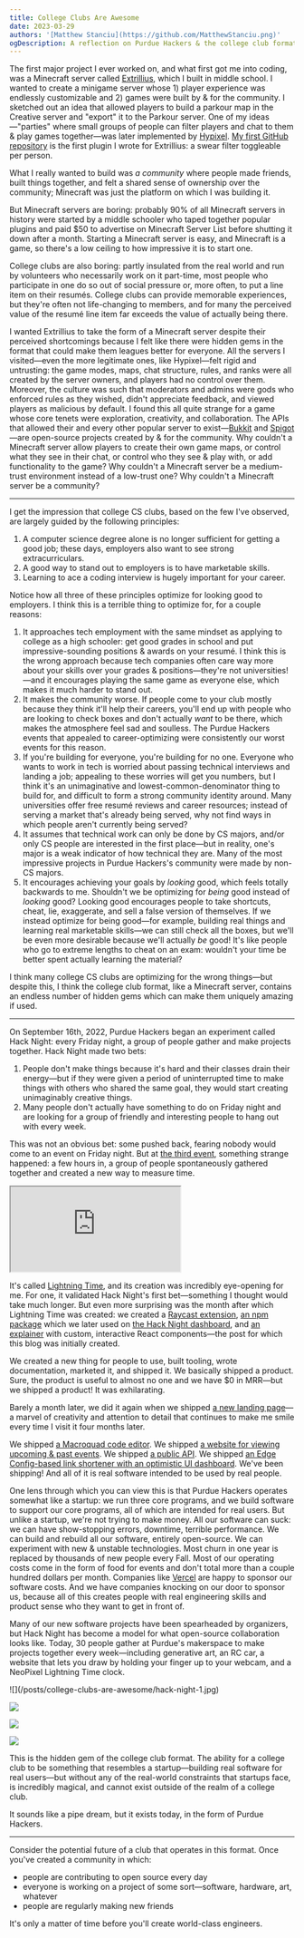 ```yaml
---
title: College Clubs Are Awesome
date: 2023-03-29
authors: '[Matthew Stanciu](https://github.com/MatthewStanciu.png)'
ogDescription: A reflection on Purdue Hackers & the college club format
---
```


The first major project I ever worked on, and what first got me into coding, was a Minecraft server called [Extrillius](https://extrillius.wordpress.com), which I built in middle school. I wanted to create a minigame server whose 1) player experience was endlessly customizable and 2) games were built by & for the community. I sketched out an idea that allowed players to build a parkour map in the Creative server and "export" it to the Parkour server. One of my ideas—"parties" where small groups of people can filter players and chat to them & play games together—was later implemented by [Hypixel](https://hypixel.net/#:~:text=16%20minutes%20ago-,About%20Us,-Starting%20out%20as). [My first GitHub repository](https://github.com/MatthewStanciu/SwearToggle) is the first plugin I wrote for Extrillius: a swear filter toggleable per person.

What I really wanted to build was _a community_ where people made friends, built things together, and felt a shared sense of ownership over the community; Minecraft was just the platform on which I was building it.

But Minecraft servers are boring: probably 90% of all Minecraft servers in history were started by a middle schooler who taped together popular plugins and paid $50 to advertise on Minecraft Server List before shutting it down after a month. Starting a Minecraft server is easy, and Minecraft is a game, so there's a low ceiling to how impressive it is to start one.

College clubs are also boring: partly insulated from the real world and run by volunteers who necessarily work on it part-time, most people who participate in one do so out of social pressure or, more often, to put a line item on their resumés. College clubs can provide memorable experiences, but they're often not life-changing to members, and for many the perceived value of the resumé line item far exceeds the value of actually being there.

I wanted Extrillius to take the form of a Minecraft server despite their perceived shortcomings because I felt like there were hidden gems in the format that could make them leagues better for everyone. All the servers I visited—even the more legitimate ones, like Hypixel—felt rigid and untrusting: the game modes, maps, chat structure, rules, and ranks were all created by the server owners, and players had no control over them. Moreover, the culture was such that moderators and admins were gods who enforced rules as they wished, didn't appreciate feedback, and viewed players as malicious by default. I found this all quite strange for a game whose core tenets were exploration, creativity, and collaboration. The APIs that allowed their and every other popular server to exist—[Bukkit](https://dev.bukkit.org/) and [Spigot](https://www.spigotmc.org/)—are open-source projects created by & for the community. Why couldn't a Minecraft server allow players to create their own game maps, or control what they see in their chat, or control who they see & play with, or add functionality to the game? Why couldn't a Minecraft server be a medium-trust environment instead of a low-trust one? Why couldn't a Minecraft server be a community?

---

I get the impression that college CS clubs, based on the few I've observed, are largely guided by the following principles:

1. A computer science degree alone is no longer sufficient for getting a good job; these days, employers also want to see strong extracurriculars.
2. A good way to stand out to employers is to have marketable skills.
3. Learning to ace a coding interview is hugely important for your career.

Notice how all three of these principles optimize for looking good to employers. I think this is a terrible thing to optimize for, for a couple reasons:

1. It approaches tech employment with the same mindset as applying to college as a high schooler: get good grades in school and put impressive-sounding positions & awards on your resumé. I think this is the wrong approach because tech companies often care way more about your skills over your grades & positions—they're not universities!—and it encourages playing the same game as everyone else, which makes it much harder to stand out.
2. It makes the community worse. If people come to your club mostly because they think it'll help their careers, you'll end up with people who are looking to check boxes and don't actually _want_ to be there, which makes the atmosphere feel sad and soulless. The Purdue Hackers events that appealed to career-optimizing were consistently our worst events for this reason.
3. If you're building for everyone, you're building for no one. Everyone who wants to work in tech is worried about passing technical interviews and landing a job; appealing to these worries will get you numbers, but I think it's an unimaginative and lowest-common-denominator thing to build for, and difficult to form a strong community identity around. Many universities offer free resumé reviews and career resources; instead of serving a market that's already being served, why not find ways in which people aren't currently being served?
4. It assumes that technical work can only be done by CS majors, and/or only CS people are interested in the first place—but in reality, one's major is a weak indicator of how technical they are. Many of the most impressive projects in Purdue Hackers's community were made by non-CS majors.
5. It encourages achieving your goals by _looking_ good, which feels totally backwards to me. Shouldn't we be optimizing for _being_ good instead of _looking_ good? Looking good encourages people to take shortcuts, cheat, lie, exaggerate, and sell a false version of themselves. If we instead optimize for being good—for example, building real things and learning real marketable skills—we can still check all the boxes, but we'll be even more desirable because we'll actually _be_ good! It's like people who go to extreme lengths to cheat on an exam: wouldn't your time be better spent actually learning the material?

I think many college CS clubs are optimizing for the wrong things—but despite this, I think the college club format, like a Minecraft server, contains an endless number of hidden gems which can make them uniquely amazing if used.

---

On September 16th, 2022, Purdue Hackers began an experiment called Hack Night: every Friday night, a group of people gather and make projects together. Hack Night made two bets:

1. People don't make things because it's hard and their classes drain their energy—but if they were given a period of uninterrupted time to make things with others who shared the same goal, they would start creating unimaginably creative things.
2. Many people don't actually have something to do on Friday night and are looking for a group of friendly and interesting people to hang out with every week.

This was not an obvious bet: some pushed back, fearing nobody would come to an event on Friday night. But at [the third event](https://events.purduehackers.com/hack-night-03), something strange happened: a few hours in, a group of people spontaneously gathered together and created a new way to measure time.

<div className="w-full sm:w-1/2 sm:mx-auto">
  <iframe
    src="https://lightning-time.vercel.app"
    className="w-full aspect-video rounded-lg"
  ></iframe>
</div>

It's called [Lightning Time](https://blog.purduehackers.com/posts/lightning-time), and its creation was incredibly eye-opening for me. For one, it validated Hack Night's first bet—something I thought would take much longer. But even more surprising was the month after which Lightning Time was created: we created a [Raycast extension](https://www.raycast.com/MatthewStanciu/lightning-time), [an npm package](https://github.com/purduehackers/time) which we later used on [the Hack Night dashboard](https://github.com/purduehackers/night), and [an explainer](https://blog.purduehackers.com/posts/lightning-time) with custom, interactive React components—the post for which this blog was initially created.

We created a new thing for people to use, built tooling, wrote documentation, marketed it, and shipped it. We basically shipped a product. Sure, the product is useful to almost no one and we have $0 in MRR—but we shipped a product! It was exhilarating.

Barely a month later, we did it again when we shipped [a new landing page](https://blog.purduehackers.com/posts/2022-homepage)—a marvel of creativity and attention to detail that continues to make me smile every time I visit it four months later.

We shipped [a Macroquad code editor](https://github.com/purduehackers/rust-mq-playground). We shipped [a website for viewing upcoming & past events](https://github.com/purduehackers/events). We shipped [a public API](https://github.com/purduehackers/api). We shipped [an Edge Config-based link shortener with an optimistic UI dashboard](https://github.com/purduehackers/puhack.horse). We've been shipping! And all of it is real software intended to be used by real people.

One lens through which you can view this is that Purdue Hackers operates somewhat like a startup: we run three core programs, and we build software to support our core programs, all of which are intended for real users. But unlike a startup, we're not trying to make money. All our software can suck: we can have show-stopping errors, downtime, terrible performance. We can build and rebuild all our software, entirely open-source. We can experiment with new & unstable technologies. Most churn in one year is replaced by thousands of new people every Fall. Most of our operating costs come in the form of food for events and don't total more than a couple hundred dollars per month. Companies like [Vercel](https://vercel.com/?utm_source=purdue-hackers&utm_campaign=oss) are happy to sponsor our software costs. And we have companies knocking on our door to sponsor us, because all of this creates people with real engineering skills and product sense who they want to get in front of.

Many of our new software projects have been spearheaded by organizers, but Hack Night has become a model for what open-source collaboration looks like. Today, 30 people gather at Purdue's makerspace to make projects together every week—including generative art, an RC car, a website that lets you draw by holding your finger up to your webcam, and a NeoPixel Lightning Time clock.

<div className="grid grid-cols-2 gap-2">
  ![](/posts/college-clubs-are-awesome/hack-night-1.jpg)

![](/posts/college-clubs-are-awesome/hack-night-2.jpg)

![](/posts/college-clubs-are-awesome/hack-night-3.jpeg)

![](/posts/college-clubs-are-awesome/hack-night-4.jpeg)

</div>

This is the hidden gem of the college club format. The ability for a college club to be something that resembles a startup—building real software for real users—but without any of the real-world constraints that startups face, is incredibly magical, and cannot exist outside of the realm of a college club.

It sounds like a pipe dream, but it exists today, in the form of Purdue Hackers.

---

Consider the potential future of a club that operates in this format. Once you've created a community in which:

- people are contributing to open source every day
- everyone is working on a project of some sort—software, hardware, art, whatever
- people are regularly making new friends

It's only a matter of time before you'll create world-class engineers.
